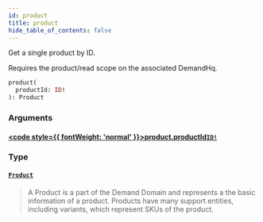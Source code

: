 ```yaml
---
id: product
title: product
hide_table_of_contents: false
---
```








Get a single product by ID.
            
Requires the product/read scope on the associated DemandHq.

```graphql
product(
  productId: ID!
): Product
```


### Arguments

#### [<code style={{ fontWeight: 'normal' }}>product.<b>productId</b></code>](#)<Bullet />[`ID!`](/demand/api/graphql-admin/reference/scalars/id) <Badge class="secondary" text="non-null"/> <Badge class="secondary" text="scalar"/>
> 
> 

### Type

#### [`Product`](/demand/api/graphql-admin/reference/objects/product) <Badge class="secondary" text="object"/>
> A Product is a part of the Demand Domain and represents a the basic information of a product.
Products have many support entities, including variants, which represent SKUs of the product.
> 





